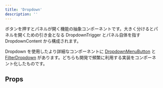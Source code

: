 ```yaml
---
title: 'Dropdown'
description: ''
---
```


ボタンを押すとパネルが開く機能の抽象コンポーネントです。大きく分けるとパネルを開くための引き金となる DropdownTrigger とパネル自体を指す DropdownContent から構成されます。

Dropdown を使用したより詳細なコンポーネントに [DropdownMenuButton](./dropdown-menu-button.mdx) と [FilterDropdown](./filter-dropdown.mdx) があります。どちらも開発で頻繁に利用する実装をコンポーネント化したものです。

<ComponentStory name="Dropdown" />

## Props

<ComponentPropsTable name="DropdownContent" showTitle />
